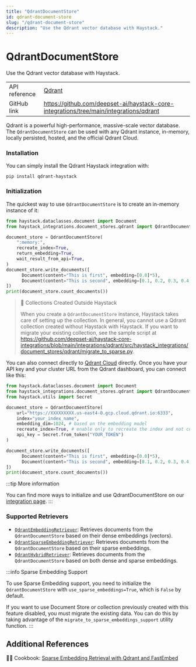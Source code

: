 ```yaml
---
title: "QdrantDocumentStore"
id: qdrant-document-store
slug: "/qdrant-document-store"
description: "Use the Qdrant vector database with Haystack."
---
```


# QdrantDocumentStore

Use the Qdrant vector database with Haystack.

|  |  |
| --- | --- |
| API reference | [Qdrant](/reference/integrations-qdrant)                                                        |
| GitHub link   | https://github.com/deepset-ai/haystack-core-integrations/tree/main/integrations/qdrant |

Qdrant is a powerful high-performance, massive-scale vector database. The `QdrantDocumentStore` can be used with any Qdrant instance, in-memory, locally persisted, hosted, and the official Qdrant Cloud.

### Installation

You can simply install the Qdrant Haystack integration with:

```shell
pip install qdrant-haystack
```

### Initialization

The quickest way to use `QdrantDocumentStore` is to create an in-memory instance of it:

```python
from haystack.dataclasses.document import Document
from haystack_integrations.document_stores.qdrant import QdrantDocumentStore

document_store = QdrantDocumentStore(
    ":memory:",
    recreate_index=True,
    return_embedding=True,
    wait_result_from_api=True,
)
document_store.write_documents([
	  Document(content="This is first", embedding=[0.0]*5),
	  Document(content="This is second", embedding=[0.1, 0.2, 0.3, 0.4, 0.5])
])
print(document_store.count_documents())
```

> 🚧 Collections Created Outside Haystack
>
> When you create a `QdrantDocumentStore` instance, Haystack takes care of setting up the collection. In general, you cannot use a Qdrant collection created without Haystack with Haystack. If you want to migrate your existing collection, see the sample script at https://github.com/deepset-ai/haystack-core-integrations/blob/main/integrations/qdrant/src/haystack_integrations/document_stores/qdrant/migrate_to_sparse.py.

You can also connect directly to [Qdrant Cloud](https://cloud.qdrant.io/login) directly. Once you have your API key and your cluster URL from the Qdrant dashboard, you can connect like this:

```python
from haystack.dataclasses.document import Document
from haystack_integrations.document_stores.qdrant import QdrantDocumentStore
from haystack.utils import Secret

document_store = QdrantDocumentStore(
    url="https://XXXXXXXXX.us-east4-0.gcp.cloud.qdrant.io:6333",
    index="your_index_name",
    embedding_dim=1024, # based on the embedding model
    recreate_index=True, # enable only to recreate the index and not connect to the existing one
    api_key = Secret.from_token("YOUR_TOKEN")
)

document_store.write_documents([
	  Document(content="This is first", embedding=[0.0]*5),
	  Document(content="This is second", embedding=[0.1, 0.2, 0.3, 0.4, 0.5])
])
print(document_store.count_documents())
```

:::tip
More information

You can find more ways to initialize and use QdrantDocumentStore on our [integration page](https://haystack.deepset.ai/integrations/qdrant-document-store).
:::

### Supported Retrievers

- [`QdrantEmbeddingRetriever`](../pipeline-components/retrievers/qdrantembeddingretriever.mdx): Retrieves documents from the `QdrantDocumentStore` based on their dense embeddings (vectors).
- [`QdrantSparseEmbeddingRetriever`](../pipeline-components/retrievers/qdrantsparseembeddingretriever.mdx): Retrieves documents from the `QdrantDocumentStore` based on their sparse embeddings.
- [`QdrantHybridRetriever`](../pipeline-components/retrievers/qdranthybridretriever.mdx): Retrieves documents from the `QdrantDocumentStore` based on both dense and sparse embeddings.

:::info
Sparse Embedding Support

To use Sparse Embedding support, you need to initialize the `QdrantDocumentStore` with `use_sparse_embeddings=True`, which is `False` by default.

If you want to use Document Store or collection previously created with this feature disabled, you must migrate the existing data. You can do this by taking advantage of the `migrate_to_sparse_embeddings_support` utility function.
:::

## Additional References

:cook: Cookbook: [Sparse Embedding Retrieval with Qdrant and FastEmbed](https://haystack.deepset.ai/cookbook/sparse_embedding_retrieval)
